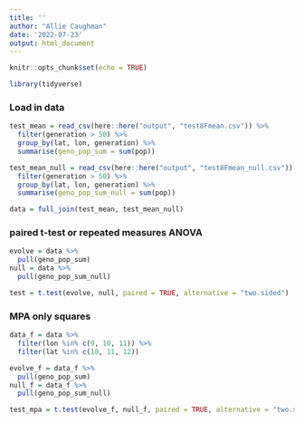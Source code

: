 ```yaml
---
title: ''
author: "Allie Caughman"
date: '2022-07-23'
output: html_document
---
```


```r
knitr::opts_chunk$set(echo = TRUE)

library(tidyverse)
```

### Load in data

```r
test_mean = read_csv(here::here("output", "test8Fmean.csv")) %>% 
  filter(generation > 50) %>% 
  group_by(lat, lon, generation) %>% 
  summarise(geno_pop_sum = sum(pop))

test_mean_null = read_csv(here::here("output", "test8Fmean_null.csv")) %>% 
  filter(generation > 50) %>% 
  group_by(lat, lon, generation) %>% 
  summarise(geno_pop_sum_null = sum(pop)) 

data = full_join(test_mean, test_mean_null)
```

### paired t-test or repeated measures ANOVA 

```r
evolve = data %>% 
  pull(geno_pop_sum)
null = data %>% 
  pull(geno_pop_sum_null)

test = t.test(evolve, null, paired = TRUE, alternative = "two.sided")
```

### MPA only squares

```r
data_f = data %>% 
  filter(lon %in% c(9, 10, 11)) %>% 
  filter(lat %in% c(10, 11, 12))
```

```r
evolve_f = data_f %>% 
  pull(geno_pop_sum)
null_f = data_f %>% 
  pull(geno_pop_sum_null)

test_mpa = t.test(evolve_f, null_f, paired = TRUE, alternative = "two.sided")
```

